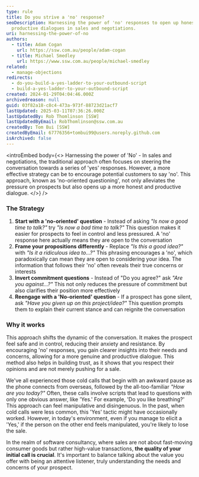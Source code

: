 ```yaml
---
type: rule
title: Do you strive a 'no' response?
seoDescription: Harnessing the power of 'no' responses to open up honest and
  productive dialogues in sales and negotiations.
uri: harnessing-the-power-of-no
authors:
  - title: Adam Cogan
    url: https://ssw.com.au/people/adam-cogan
  - title: Michael Smedley
    url: https://www.ssw.com.au/people/michael-smedley
related:
  - manage-objections
redirects:
  - do-you-build-a-yes-ladder-to-your-outbound-script
  - build-a-yes-ladder-to-your-outbound-script
created: 2024-01-29T04:04:46.000Z
archivedreason: null
guid: 03f82a18-c8c4-473a-973f-88723d21acf7
lastUpdated: 2025-03-11T07:36:26.000Z
lastUpdatedBy: Rob Thomlinson [SSW]
lastUpdatedByEmail: RobThomlinson@ssw.com.au
createdBy: Tom Bui [SSW]
createdByEmail: 67776356+tombui99@users.noreply.github.com
isArchived: false
---
```


<introEmbed
  body={<>
Harnessing the power of 'No' - In sales and negotiations, the traditional approach often focuses on steering the conversation towards a series of 'yes' responses. However, a more effective strategy can be to encourage potential customers to say 'no'. This approach, known as 'no-oriented questioning', not only alleviates the pressure on prospects but also opens up a more honest and productive dialogue.
  </>}
/>
### The Strategy

1. **Start with a 'no-oriented' question** - Instead of asking _"Is now a good time to talk?"_ try _"Is now a bad time to talk?"_
   This question makes it easier for prospects to feel in control and less pressured. A 'no' response here actually means they are open to the conversation
2. **Frame your propositions differently** - Replace _"Is this a good idea?"_ with _"Is it a ridiculous idea to...?"_
   This phrasing encourages a 'no', which paradoxically can mean they are open to considering your idea. The information that follows their 'no' often reveals their true concerns or interests
3. **Invert commitment questions** - Instead of "Do you agree?" ask _"Are you against...?"_
   This not only reduces the pressure of commitment but also clarifies their position more effectively
4. **Reengage with a 'No-oriented' question** - If a prospect has gone silent, ask _"Have you given up on this project/idea?"_
   This question prompts them to explain their current stance and can reignite the conversation

### Why it works

This approach shifts the dynamic of the conversation. It makes the prospect feel safe and in control, reducing their anxiety and resistance. By encouraging 'no' responses, you gain clearer insights into their needs and concerns, allowing for a more genuine and productive dialogue. This method also helps in building trust, as it shows that you respect their opinions and are not merely pushing for a sale.

We've all experienced those cold calls that begin with an awkward pause as the phone connects from overseas, followed by the all-too-familiar _"How are you today?"_ Often, these calls involve scripts that lead to questions with only one obvious answer, like 'Yes.' For example, 'Do you like breathing?' This approach can feel manipulative and disingenuous. In the past, when cold calls were less common, this 'Yes' tactic might have occasionally worked. However, in today's environment, even if you manage to elicit a 'Yes,' if the person on the other end feels manipulated, you're likely to lose the sale.

In the realm of software consultancy, where sales are not about fast-moving consumer goods but rather high-value transactions, **the quality of your initial call is crucial**. It's important to balance talking about the value you offer with being an attentive listener, truly understanding the needs and concerns of your prospect.
